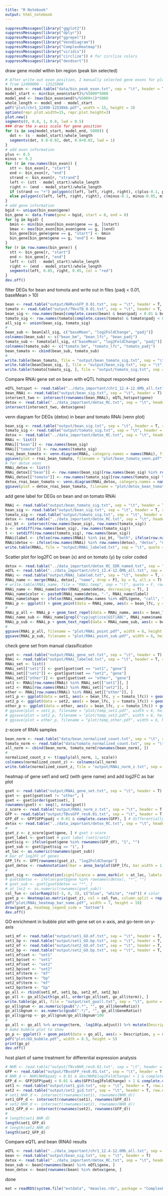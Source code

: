 ```yaml
---
title: "R Notebook"
output: html_notebook
---
```


```r
suppressMessages(library("ggplot2"))
suppressMessages(library("dplyr"))
suppressMessages(library("ggrepel"))
suppressMessages(library("VennDiagram"))
suppressMessages(library("ComplexHeatmap"))
suppressMessages(library("viridis"))
suppressMessages(library("circlize")) # for circlize colors
suppressMessages(library("dendsort"))
```

draw gene model within bin region (peak bin selected)
```r
# After write out exon position, I manually selected gene exons for plotting
# from 12490000 - 12525000
bin_exon <- read.table("data/bin_peak_exon.txt", sep = "\t", header = T)
model_start <- min(bin_exon$start)%/%5000*5000
model_end <- (max(bin_exon$end)%/%5000+1)*5000
whole_length <- model_end - model_start
pdf("plot/chr1_12490-12530kb.pdf", width = 15, height = 3)
options(repr.plot.width=15, repr.plot.height=3)
plot.new()
segments(0, 0.8, 1, 0.8, lwd = 0.5)
### draw the x-axis scale for gene position
for (s in seq(model_start, model_end, 5000)) {
  dot <- (s - model_start)/whole_length
  segments(dot, 0.8-0.02, dot, 0.8+0.02, lwd = 1)
}
# add exon information
plus <- 0.5
minus <- 0.2
for (r in row.names(bin_exon)) {
  stt <- bin_exon[r, "start"]
  end <- bin_exon[r, "end"]
  strand <- bin_exon[r, "strand"]
  left <- (stt - model_start)/whole_length
  right <- (end - model_start)/whole_length
  if (strand == "+") polygon(c(left, left, right, right), c(plus-0.1, plus-0.05, plus-0.05, plus-0.1), col = "black", border = NA)
  else polygon(c(left, left, right, right), c(minus-0.1, minus-0.05, minus-0.05, minus-0.1), col = "black", border = NA)
}
# add gene information
bgid <- unique(bin_exon$gene)
bin_gene <- data.frame(gene = bgid, start = 0, end = 0)
for (g in bgid) {
  bmin <- min(bin_exon[bin_exon$gene == g, ]$start)
  bmax <- max(bin_exon[bin_exon$gene == g, ]$end)
  bin_gene[bin_gene$gene == g, "start"] <- bmin
  bin_gene[bin_gene$gene == g, "end"] <- bmax
}
for (r in row.names(bin_gene)) {
  stt <- bin_gene[r, "start"]
  end <- bin_gene[r, "end"]
  left <- (stt - model_start)/whole_length
  right <- (end - model_start)/whole_length
  segments(left, 0.05, right, 0.05, col = "red")
}
dev.off()
```

filter DEGs for bean and tomota and write out in files (padj < 0.01, baseMean > 10)
```r
bean <- read.table("output/NHRvsGFP_0.01.txt", sep = "\t", header = T, row.names = 1)
tomato <- read.table("output/TNvsTB_0.01.txt", sep = "\t", header = T, row.names = 1)
bean_sig <- row.names(bean[complete.cases(bean) & bean$padj < 0.01 & bean$baseMean > 10, ])
tomato_sig <- row.names(tomato[complete.cases(tomato) & tomato$padj < 0.01 & tomato$baseMean > 10, ])
all_sig <- union(bean_sig, tomato_sig)
# 
bean_sub <- bean[all_sig, c("baseMean", "log2FoldChange", "padj")]
colnames(bean_sub) <- c("bean_bm", "bean_lfc", "bean_padj")
tomato_sub <- tomato[all_sig, c("baseMean", "log2FoldChange", "padj")]
colnames(tomato_sub) <- c("tomato_bm", "tomato_lfc", "tomato_padj")
bean_tomato <- cbind(bean_sub, tomato_sub)
#
write.table(bean_tomato, file = "output/bean_tomato_sig.txt", sep = "\t", quote = F, row.names = T)
write.table(bean[bean_sig, ], file = "output/bean_sig.txt", sep = "\t", quote = F, row.names = T)
write.table(tomato[tomato_sig, ], file = "output/tomato_sig.txt", sep = "\t", quote = F, row.names = T)
```

Compare RNAi gene set on bean with eQTL hotspot responded genes
```r
eQTL_hotspot <- read.table("../data_important/chr1_12.4-12.6Mb_all.txt", sep = "\t", header = T)
bean_RNAi <- read.table("output/bean_sig.txt", sep = "\t", header = T)
intersect_two <- intersect(rownames(bean_RNAi), eQTL_hotspot$gene)
detox <- read.table("../data_important/detox_RC.txt", sep = "\t", header = T)
intersect(intersect_two, detox$gene)
```

venn diagram for DEGs (detox) in bean and tomato RNAi (venn plot)
```r
bean_sig <- read.table("output/bean_sig.txt", sep = "\t", header = T, row.names = 1)
tomato_sig <- read.table("output/tomato_sig.txt", sep = "\t", header = T, row.names = 1)
detox <- read.table("../data_important/detox_RC.txt", sep = "\t", header = T, row.names = 1)
RNAi <- list()
RNAi[["bean"]] <- row.names(bean_sig)
RNAi[["tomato"]] <- row.names(tomato_sig)
rnai_bean_tomato <- venn.diagram(RNAi, category.names = names(RNAi), filename = NULL, margin = 0.05)
ggsave(plot = rnai_bean_tomato, filename = "plot/bean_tomato_venn.pdf", width = 5, height = 5)
# for detox venn
RNAi_detox <- list()
RNAi_detox[["bean"]] <- row.names(bean_sig)[row.names(bean_sig) %in% row.names(detox)]
RNAi_detox[["tomato"]] <- row.names(tomato_sig)[row.names(tomato_sig) %in% row.names(detox)]
detox_rnai_bean_tomato <- venn.diagram(RNAi_detox, category.names = names(RNAi_detox), filename = NULL, margin = 0.05)
ggsave(plot = detox_rnai_bean_tomato, filename = "plot/detox_bean_tomato_venn.pdf", width = 5, height = 5)
```

add gene label for DEGs on bean and on tomato RNAi
```r
RNAi <- read.table("output/bean_tomato_sig.txt", sep = "\t", header = T, row.names = 1)
bean_sig <- read.table("output/bean_sig.txt", sep = "\t", header = T, row.names = 1)
tomato_sig <- read.table("output/tomato_sig.txt", sep = "\t", header = T, row.names = 1)
detox <- read.table("../data_important/detox_RC.txt", sep = "\t", header = T, row.names = 1)
isc_bt <- intersect(row.names(bean_sig), row.names(tomato_sig))
b <- setdiff(row.names(bean_sig), row.names(tomato_sig))
t <- setdiff(row.names(tomato_sig), row.names(bean_sig))
RNAi$label <- ifelse(row.names(RNAi) %in% isc_bt, "both", ifelse(row.names(RNAi) %in% b, "bean", "tomato"))
RNAi$detox <- ifelse(row.names(RNAi) %in% row.names(detox), "detox", "non-detox")
write.table(RNAi, file = "output/RNAi_labeled.txt", sep = "\t", quote = F, row.names = T)
```

Scatter plot for log2FC on bean (x) and on tomato (y) by color coded 
```r
detox <- read.table("../data_important/detox_RC_SDR_named.txt", sep = "\t", header = T, row.names = 1)
eQTL <- read.table("../data_important/chr1_12.4-12.6Mb_all.txt", sep = "\t", header = 1)
RNAi <- read.table("output/RNAi_labeled.txt", sep = "\t", header = T, row.names = 1)
RNAi_name <- merge(RNAi, detox[, "name", drop = F], by = 0, all.x = T)
# write.table(RNAi_name, file = "RNAi.temp", sep = "\t", quote = F, row.names = F)
RNAi_name <- RNAi_name[order(RNAi_name$detox, decreasing = T), ]
RNAi_name$color <- paste0(RNAi_name$detox, "-", RNAi_name$label)
RNAi_name$shape <- ifelse(RNAi_name$Row.names %in% eQTL$gene, "call", "not-call")   
RNAi_p <- ggplot() + geom_point(data = RNAi_name, aes(x = bean_lfc, y = tomato_lfc, color = color, fill = color, alpha = detox, shape = shape), size = 2.1, stroke = 0.3) + scale_shape_manual(values = c("call" = 21, "not-call" = 23)) + scale_color_manual(values = c("detox-both" = "black", "detox-tomato" = "black", "detox-bean" = "black", "non-detox-both" = "#F17020", "non-detox-tomato" = "#F7D340", "non-detox-bean" = "#5C126E"))  + scale_fill_manual(values = c("non-detox-both" = "white", "non-detox-tomato" = "white", "non-detox-bean" = "white", "detox-both" = "#F17020", "detox-tomato" = "#F7D340", "detox-bean" = "#5C126E")) + scale_alpha_manual(values = c("detox" = 0.85, "non-detox" = 1)) + theme(panel.background = element_rect(fill = NA, color = "grey"), panel.grid = element_blank()) + xlab("log2FC bean") + ylab("log2FC tomato") + geom_hline(yintercept = 0, size = 0.5, linetype = "dashed", color  = "grey", alpha = 0.3) + geom_vline(xintercept = 0, size = 0.5, linetype = "dashed", color  = "grey", alpha = 0.3) + geom_abline(intercept = 0, slope = 1, linetype = "dashed", color  = "grey", alpha = 0.3) + coord_fixed(ratio = 1) 
# 
RNAi_p_all <- RNAi_p + geom_text_repel(data = RNAi_name, aes(x = bean_lfc, y = tomato_lfc, label = name), size = 2, fontface = "italic", min.segment.length = 0, segment.size = 0.2, max.overlaps = 80) + theme(legend.position = "right")
RNAi_name_sub <- RNAi_name[grepl("cyp|ugt|cce|GST|ABC", RNAi_name$name, ignore.case = T), ]
RNAi_p_sub <- RNAi_p + geom_text_repel(data = RNAi_name_sub, aes(x = bean_lfc, y = tomato_lfc, label = name), size = 2, fontface = "italic", min.segment.length = 0, segment.size = 0.2, max.overlaps = 80) + theme(legend.position = "right")
# 
ggsave(RNAi_p_all, filename = "plot/RNAi_point.pdf", width = 6, height = 5)
ggsave(RNAi_p_sub, filename = "plot/RNAi_point_sub.pdf", width = 6, height = 5)
```

check gene set from manual classification
```r
gset <- read.table("output/RNAi_gene_set.txt", sep = "\t", header = T)
RNAi <- read.table("output/RNAi_labeled.txt", sep = "\t", header = T, row.names = 1)
RNAi_set <- list() 
RNAi_set[["set1"]] <- gset[gset$set == "set1", "gene"]
RNAi_set[["set2"]] <- gset[gset$set == "set2", "gene"]
RNAi_set[["other"]] <- gset[gset$set == "other", "gene"]
set1 <- RNAi[row.names(RNAi) %in% RNAi_set[["set1"]], ]
set2 <- RNAi[row.names(RNAi) %in% RNAi_set[["set2"]], ]
other <- RNAi[row.names(RNAi) %in% RNAi_set[["other"]], ]
set1_p <- ggplot(data = set1, aes(x = bean_lfc, y = tomato_lfc)) + geom_point()
set2_p <- ggplot(data = set2, aes(x = bean_lfc, y = tomato_lfc)) + geom_point()
other_p <- ggplot(data = other, aes(x = bean_lfc, y = tomato_lfc)) + geom_point()
# ggsave(plot = set1_p, filename = "plot/temp_set1.pdf", width = 6, height = 5)
# ggsave(plot = set2_p, filename = "plot/temp_set2.pdf", width = 6, height = 5)
# ggsave(plot = other_p, filename = "plot/temp_other.pdf", width = 6, height = 5)
```

z-score of RNAi samples
```r
bean_norm <- read.table("data/bean_normalized_count.txt", sep = "\t", row.names = 1, header = T)
tomato_norm <- read.table("data/tomato_normalized_count.txt", sep = "\t", row.names = 1, header = T)
all_norm <- cbind(bean_norm, tomato_norm[rownames(bean_norm), ])
# 
normalized_count_z <- t(apply(all_norm, 1, scale))
colnames(normalized_count_z) <- colnames(all_norm)
write.table(normalized_count_z, file = "output/RNAi_norm_z.txt", sep = "\t", quote = F, row.names = T)
```

heatmap of gene set1 and set2 (with gene name) and add log2FC as bar plot
```r
gset <- read.table("output/RNAi_gene_set.txt", sep = "\t", header = T)
gset <- gset[gset$set != "other", ]
gset <- gset[order(gset$set), ]
rownames(gset) <- seq(1, nrow(gset))
z_score <- read.table("output/RNAi_norm_z.txt", sep = "\t", header = T, row.names = 1)
GFP <- read.table("output/TBvsGFP_res0.01.txt", sep = "\t", header = T, row.names = 1) 
GFP_df <- GFP[GFP$padj < 0.01 & complete.cases(GFP), ] # differentially expressed genes for GFP on bean and tomato
detox <- read.table("../data_important/detox_RC.txt", sep = "\t", header = T, row.names = 1)
# 
gset_z <- z_score[gset$gene, ] # gset z-score
gset_label <- gset$set # gset label (set1/set2)
gset$sig <- ifelse(gset$gene %in% rownames(GFP_df), "1", "")
gset_sub <- gset[gset$sig == "1", ]
at_loc <- as.numeric(rownames(gset_sub))
# bar of log2FC of genes
GFP_lfc <- GFP[rownames(gset_z), "log2FoldChange"]
gset_detox <- rowAnnotation(rbar = anno_barplot(GFP_lfc, bar_width = 1, gp = gpar(col = "black", fill = "#FDE725"), border = T, width = unit(3, "cm")), show_annotation_name = F) # gset mark annotation for detox
# 
gset_sig <- rowAnnotation(significance = anno_mark(at = at_loc, labels = gset_sub$sig, which = "column", side = "left", labels_gp = gpar(fontsize = 5))) # gset mark annotation for significance
# gset$detox <- ifelse(gset$gene %in% rownames(detox), "*", "")
# gset_sub <- gset[gset$detox == "*", ]
# at_loc2 <- as.numeric(rownames(gset_sub))
col_fun <- colorRamp2(c(-3, 0, 3), c("blue", "white", "red")) # color
gset_p <- Heatmap(as.matrix(gset_z), col = col_fun, column_split = rep(c("A", "B"), c(10, 8)), row_split = gset_label, cluster_columns = F, cluster_rows = T, name = "z-score", show_row_names = T, show_column_names = T, column_names_side = "bottom", show_column_dend = F, show_row_dend = F,  rect_gp = gpar(col = "white", lwd = 0.1), border = "black", right_annotation = gset_detox, left_annotation = gset_sig, heatmap_legend_param = list(direction = "horizontal", at = c(-3, -2, -1, 0, 1, 2, 3), labels = c("-3", "-2", "-1", "0", "1", "2", "3"))) 
pdf("plot/RNAi_heatmap_bar_name.pdf", width = 7, height = 10)
draw(gset_p, heatmap_legend_side = "bottom")
dev.off()
```

GO enrichment in bubble plot with gene set on x-axis, and go-term on y-axis
```r
set1_mf <- read.table("output/set1_GO.mf.txt", sep = "\t", header = T, stringsAsFactors = F)
set1_bp <- read.table("output/set1_GO.bp.txt", sep = "\t", header = T, stringsAsFactors = F)
set2_mf <- read.table("output/set2_GO.mf.txt", sep = "\t", header = T, stringsAsFactors = F)
set2_bp <- read.table("output/set2_GO.bp.txt", sep = "\t", header = T, stringsAsFactors = F)
set1_mf$set <- "set1"
set1_bp$set <- "set1"
set2_mf$set <- "set2"
set2_bp$set <- "set2"
set1_mf$term <- "mf"
set1_bp$term <- "bp"
set2_mf$term <- "mf"
set2_bp$term <- "bp"
go_all <- rbind(set1_mf, set1_bp, set2_mf, set2_bp)
go_all <- go_all[with(go_all, order(go_all$set, go_all$term)), ]
write.table(go_all, file = "output/set_goall.txt", sep = "\t", quote = F, row.names = F)
go_all$gnum <- as.numeric(gsub("/.*", "", go_all$GeneRatio))
go_all$bgnum <- as.numeric(gsub(".*/", "", go_all$GeneRatio))
go_all$gprop <- go_all$gnum/go_all$bgnum*100
# 
go_all <- go_all %>% arrange(term, -log10(p.adjust)) %>% mutate(Description = factor(Description, levels = unique(Description)))
# make bubble plot to show 
go_p <- ggplot() + geom_point(data = go_all, aes(x = Description, y = set, color = -log10(p.adjust), size = gprop)) + xlab("") + ylab("") + scale_x_discrete(position = "top") + scale_size(range = c(1, 8), name = "Gene ratio (%)") + theme(panel.background = element_rect(color = "grey", fill = "transparent"), panel.grid = element_blank()) + scale_color_viridis_c(alpha = 0.9, option = "B", direction = -1) + coord_flip()
pdf("plot/GO_bubble.pdf", width = 8.5, height = 5)
print(go_p)
dev.off()
```

host plant of same treatment for differential expression analysis
```r
# NHR <- read.table("output/TNvsNHR_res0.01.txt", sep = "\t", header = T, row.names = 1)
GFP <- read.table("output/TBvsGFP_res0.01.txt", sep = "\t", header = T, row.names = 1)
# NHR_d <- NHR[NHR$padj < 0.01 & abs(NHR$log2FoldChange) > 1 & complete.cases(NHR), ] # 755 (withou lfc cutoff: 3688)
GFP_d <- GFP[GFP$padj < 0.01 & abs(GFP$log2FoldChange) > 1 & complete.cases(GFP), ] # 863 (without lfc cutoff: 4236)
set1 <- read.table("output/set1_gid.txt", sep = "\t", header = T, row.names = 1)
set2 <- read.table("output/set2_gid.txt", sep = "\t", header = T, row.names = 1)
# set1_NHR_d <- intersect(rownames(set1), rownames(NHR_d))
set1_GFP_d <- intersect(rownames(set1), rownames(GFP_d))
# set2_NHR_d <- intersect(rownames(set2), rownames(NHR_d))
set2_GFP_d <- intersect(rownames(set2), rownames(GFP_d))
# 
# length(set1_NHR_d)
length(set1_GFP_d)
# length(set2_NHR_d)
length(set2_GFP_d)
```

Compare eQTL and bean (RNAi) results
```r
eQTL <- read.table("../data_important/chr1_12.4-12.6Mb_all.txt", sep = "\t", header = T)
bean <- read.table("output/bean_sig.txt", sep = "\t", header = T)
detox <- read.table("../data_important/detox_RC.txt", sep = "\t", header = T)
bean_sub <- bean[rownames(bean) %in% eQTL$gene, ]
bean_detox <- bean[rownames(bean) %in% detox$gene, ]
```

done

```r
mat = readRDS(system.file("extdata", "measles.rds", package = "ComplexHeatmap"))

```

